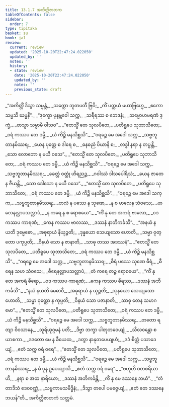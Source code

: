 ```yaml
---
title: 13.1.7 အကိတ္တိဇာတက
tableOfContents: false
sidebar:
  order: 7
type: tipitaka
basket: su
book: ja1
review:
  current: review
  updated: '2025-10-20T22:47:24.022050'
  updated_by: ''
  notes: ''
  history:
  - state: review
    date: '2025-10-20T22:47:24.022050'
    updated_by: ''
    notes: ''
    previous_state: draft
---
```



<DynamicBreadcrumb />


<ReviewStatus review={frontmatter.review} showDetails={true} />

<HypothesisAnnotation frontmatter={frontmatter} />

<Division number="83" book="ja1" e="ch" v="22" p="266">

<Paragraph number="2472" type="verses" book="ja1">
_“အကိတ္တိံ ဒိသွာ သမ္မန္တံ,_  
_သက္ကော ဘူတပတီ ဗြဝိ;_  
_ကိံ ပတ္ထယံ မဟာဗြဟ္မေ,_  
_ဧကော သမ္မသိ ဃမ္မနိ”._  

</Paragraph>

</Division>
<Division number="84" book="ja1" e="ch" v="22" p="266">

<Paragraph number="2473" type="verses" book="ja1">
_“ဒုက္ခော ပုနဗ္ဘဝေါ သက္က,_  
_သရီရဿ စ ဘေဒနံ;_  
_သမ္မောဟမရဏံ ဒုက္ခံ,_  
_တသ္မာ သမ္မာမိ ဝါသဝ”._  

</Paragraph>

</Division>
<Division number="85" book="ja1" e="ch" v="22" p="266">

<Paragraph number="2474" type="verses" book="ja1">
_“ဧတသ္မိံ တေ သုလပိတေ,_  
_ပတိရူပေ သုဘာသိတေ;_  
_ဝရံ ကဿပ တေ ဒမ္မိ,_  
_ယံ ကိဉ္စိ မနသိစ္ဆသိ”._  

</Paragraph>

</Division>
<Division number="86" book="ja1" e="ch" v="22" p="266">

<Paragraph number="2475" type="verses" book="ja1">
_“ဝရဉ္စေ မေ အဒေါ သက္က,_  
_သဗ္ဗဘူတာနမိဿရ;_  
_ယေန ပုတ္တေ စ ဒါရေ စ,_  
_ဓနဓညံ ပိယာနိ စ;_  
_လဒ္ဓါ နရာ န တပ္ပန္တိ,_  
_သော လောဘော န မယီ ဝသေ”._  

</Paragraph>

</Division>
<Division number="87" book="ja1" e="ch" v="22" p="266">

<Paragraph number="2476" type="verses" book="ja1">
_“ဧတသ္မိံ တေ သုလပိတေ,_  
_ပတိရူပေ သုဘာသိတေ;_  
_ဝရံ ကဿပ တေ ဒမ္မိ,_  
_ယံ ကိဉ္စိ မနသိစ္ဆသိ”._  

</Paragraph>

</Division>
<Division number="88" book="ja1" e="ch" v="22" p="266">

<Paragraph number="2477" type="verses" book="ja1">
_“ဝရဉ္စေ မေ အဒေါ သက္က,_  
_သဗ္ဗဘူတာနမိဿရ;_  
_ခေတ္တံ ဝတ္ထုံ ဟိရညဉ္စ,_  
_ဂဝါဿံ ဒါသပေါရိသံ;_  
_ယေန ဇာတေန ဇီယန္တိ,_  
_သော ဒေါသော န မယီ ဝသေ”._  

</Paragraph>

</Division>
<Division number="89" book="ja1" e="ch" v="22" p="266">

<Paragraph number="2478" type="verses" book="ja1">
_“ဧတသ္မိံ တေ သုလပိတေ,_  
_ပတိရူပေ သုဘာသိတေ;_  
_ဝရံ ကဿပ တေ ဒမ္မိ,_  
_ယံ ကိဉ္စိ မနသိစ္ဆသိ”._  

</Paragraph>

</Division>
<Division number="90" book="ja1" e="ch" v="22" p="267">

<Paragraph number="2479" type="verses" book="ja1">
_“ဝရဉ္စေ မေ အဒေါ သက္က,_  
_သဗ္ဗဘူတာနမိဿရ;_  
_ဗာလံ န ပဿေ န သုဏေ,_  
_န စ ဗာလေန သံဝသေ;_  
_ဗာလေနလ္လာပသလ္လာပံ,_  
_န ကရေ န စ ရောစယေ”._  

</Paragraph>

</Division>
<Division number="91" book="ja1" e="ch" v="22" p="267">

<Paragraph number="2480" type="verses" book="ja1">
_“ကိံ နု တေ အကရံ ဗာလော,_  
_ဝဒ ကဿပ ကာရဏံ;_  
_ကေန ကဿပ ဗာလဿ,_  
_ဒဿနံ နာဘိကင်္ခသိ”._  

</Paragraph>

</Division>
<Division number="92" book="ja1" e="ch" v="22" p="267">

<Paragraph number="2481" type="verses" book="ja1">
_“အနယံ နယတိ ဒုမ္မေဓော,_  
_အဓုရာယံ နိယုဉ္ဇတိ;_  
_ဒုန္နယော သေယျသော ဟောတိ,_  
_သမ္မာ ဝုတ္တော ပကုပ္ပတိ;_  
_ဝိနယံ သော န ဇာနာတိ,_  
_သာဓု တဿ အဒဿနံ”._  

</Paragraph>

</Division>
<Division number="93" book="ja1" e="ch" v="22" p="267">

<Paragraph number="2482" type="verses" book="ja1">
_“ဧတသ္မိံ တေ သုလပိတေ,_  
_ပတိရူပေ သုဘာသိတေ;_  
_ဝရံ ကဿပ တေ ဒမ္မိ,_  
_ယံ ကိဉ္စိ မနသိစ္ဆသိ”._  

</Paragraph>

</Division>
<Division number="94" book="ja1" e="ch" v="22" p="267">

<Paragraph number="2483" type="verses" book="ja1">
_“ဝရဉ္စေ မေ အဒေါ သက္က,_  
_သဗ္ဗဘူတာနမိဿရ;_  
_ဓီရံ ပဿေ သုဏေ ဓီရံ,_  
_ဓီရေန သဟ သံဝသေ;_  
_ဓီရေနလ္လာပသလ္လာပံ,_  
_တံ ကရေ တဉ္စ ရောစယေ”._  

</Paragraph>

</Division>
<Division number="95" book="ja1" e="ch" v="22" p="267">

<Paragraph number="2484" type="verses" book="ja1">
_“ကိံ နု တေ အကရံ ဓီရော,_  
_ဝဒ ကဿပ ကာရဏံ;_  
_ကေန ကဿပ ဓီရဿ,_  
_ဒဿနံ အဘိကင်္ခသိ”._  

</Paragraph>

</Division>
<Division number="96" book="ja1" e="ch" v="22" p="267">

<Paragraph number="2485" type="verses" book="ja1">
_“နယံ နယတိ မေဓာဝီ,_  
_အဓုရာယံ န ယုဉ္ဇတိ;_  
_သုနယော သေယျသော ဟောတိ,_  
_သမ္မာ ဝုတ္တော န ကုပ္ပတိ;_  
_ဝိနယံ သော ပဇာနာတိ,_  
_သာဓု တေန သမာဂမော”._  

</Paragraph>

</Division>
<Division number="97" book="ja1" e="ch" v="22" p="267">

<Paragraph number="2486" type="verses" book="ja1">
_“ဧတသ္မိံ တေ သုလပိတေ,_  
_ပတိရူပေ သုဘာသိတေ;_  
_ဝရံ ကဿပ တေ ဒမ္မိ,_  
_ယံ ကိဉ္စိ မနသိစ္ဆသိ”._  

</Paragraph>

</Division>
<Division number="98" book="ja1" e="ch" v="22" p="267">

<Paragraph number="2487" type="verses" book="ja1">
_“ဝရဉ္စေ မေ အဒေါ သက္က,_  
_သဗ္ဗဘူတာနမိဿရ;_  
_တတော ရတျာ ဝိဝသာနေ,_  
_သူရိယုဂ္ဂမနံ ပတိ;_  
_ဒိဗ္ဗာ ဘက္ခာ ပါတုဘဝေယျုံ,_  
_သီလဝန္တော စ ယာစကာ._  

</Paragraph>

</Division>
<Division number="99" book="ja1" e="ch" v="22" p="267">

<Paragraph number="2488" type="verses" book="ja1">
_ဒဒတော မေ န ခီယေထ,_  
_ဒတွာ နာနုတပေယျဟံ;_  
_ဒဒံ စိတ္တံ ပသာဒေယျံ,_  
_ဧတံ သက္က ဝရံ ဝရေ”._  

</Paragraph>

</Division>
<Division number="100" book="ja1" e="ch" v="22" p="268">

<Paragraph number="2489" type="verses" book="ja1">
_“ဧတသ္မိံ တေ သုလပိတေ,_  
_ပတိရူပေ သုဘာသိတေ;_  
_ဝရံ ကဿပ တေ ဒမ္မိ,_  
_ယံ ကိဉ္စိ မနသိစ္ဆသိ”._  

</Paragraph>

</Division>
<Division number="101" book="ja1" e="ch" v="22" p="268">

<Paragraph number="2490" type="verses" book="ja1">
_“ဝရဉ္စေ မေ အဒေါ သက္က,_  
_သဗ္ဗဘူတာနမိဿရ;_  
_န မံ ပုန ဥပေယျာသိ,_  
_ဧတံ သက္က ဝရံ ဝရေ”._  

</Paragraph>

</Division>
<Division number="102" book="ja1" e="ch" v="22" p="268">

<Paragraph number="2491" type="verses" book="ja1">
_“ဗဟူဟိ ဝတစရိယာဟိ,_  
_နရာ စ အထ နာရိယော;_  
_ဒဿနံ အဘိကင်္ခန္တိ,_  
_ကိံ နု မေ ဒဿနေ ဘယံ”._  

</Paragraph>

</Division>
<Division number="103" book="ja1" e="ch" v="22" p="268">

<Paragraph number="2492" type="verses" book="ja1">
_“တံ တာဒိသံ ဒေဝဝဏ္ဏံ,_  
_သဗ္ဗကာမသမိဒ္ဓိနံ;_  
_ဒိသွာ တပေါ ပမဇ္ဇေယျံ,_  
_ဧတံ တေ ဒဿနေ ဘယန်”တိ._  


</Paragraph>
</Division>

<Paragraph number="2493" type="center" book="ja1">
အကိတ္တိဇာတကံ သတ္တမံ.
</Paragraph>